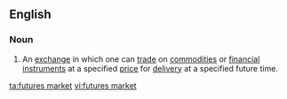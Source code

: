 ==English==
{{wikipedia}}

===Noun===
{{en-noun|head=[[futures]] [[market]]}}

# {{context|trading|economics|finance}} An [[exchange]] in which one can [[trade]] on [[commodity|commodities]] or [[financial instrument]]s at a specified [[price]] for [[delivery]] at a specified future time.

[[ta:futures market]]
[[vi:futures market]]
